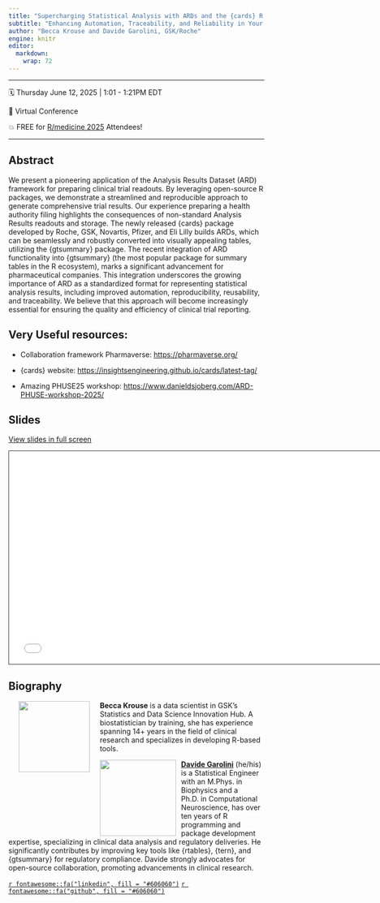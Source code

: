 ```yaml
---
title: "Supercharging Statistical Analysis with ARDs and the {cards} R Package"
subtitle: "Enhancing Automation, Traceability, and Reliability in Your Statistical Workflow."
author: "Becca Krouse and Davide Garolini, GSK/Roche"
engine: knitr
editor: 
  markdown: 
    wrap: 72
---
```


------------------------------------------------------------------------

🗓️ Thursday June 12, 2025  \| 1:01 - 1:21PM EDT

🏢 Virtual Conference

💥 FREE for [R/medicine 2025](https://rconsortium.github.io/RMedicine_website/abstracts.html#cards-package) Attendees!

------------------------------------------------------------------------

## Abstract

We present a pioneering application of the Analysis Results Dataset (ARD) framework for preparing clinical trial readouts. By leveraging open-source R packages, we demonstrate a streamlined and reproducible approach to generate comprehensive trial results. Our experience preparing a health authority filing highlights the consequences of non-standard Analysis Results readouts and storage. The newly released {cards} package developed by Roche, GSK, Novartis, Pfizer, and Eli Lilly builds ARDs, which can be seamlessly and robustly converted into visually appealing tables, utilizing the {gtsummary} package. The recent integration of ARD functionality into {gtsummary} (the most popular package for summary tables in the R ecosystem), marks a significant advancement for pharmaceutical companies. This integration underscores the growing importance of ARD as a standardized format for representing statistical analysis results, including improved automation, reproducibility, reusability, and traceability. We believe that this approach will become increasingly essential for ensuring the quality and efficiency of clinical trial reporting.


## Very Useful resources:

 - Collaboration framework Pharmaverse: [https://pharmaverse.org/](https://pharmaverse.org/)

 - {cards} website: [https://insightsengineering.github.io/cards/latest-tag/](https://insightsengineering.github.io/cards/latest-tag/)

 - Amazing PHUSE25 workshop: [https://www.danieldsjoberg.com/ARD-PHUSE-workshop-2025/](https://www.danieldsjoberg.com/ARD-PHUSE-workshop-2025/)

## Slides

[View slides in full screen](/slides/index.html)

```{=html}
<iframe class="slide-deck" src="/slides/" height="420" width="747" style="border: 1px solid #2e3846;"></iframe>
```

## Biography

![](images/becca.png){style="float:left;padding: 0 20px 0 20px;"fig-alt="Headshot of Becca Krouse" width="140"}

**Becca Krouse** is a data scientist in GSK's Statistics and Data
Science Innovation Hub. A biostatistician by training, she has
experience spanning 14+ years in the field of clinical research and
specializes in developing R-based tools.



![](images/Davide_Garolini-PH.png){style="float:left;padding: 0 10px 0 0;" fig-alt="Headshot of Davide Garolini" width="150"}

[**Davide Garolini**](https://www.linkedin.com/in/davidegarolini/) (he/his) is a Statistical Engineer with an M.Phys. in Biophysics and a Ph.D. in Computational Neuroscience, has over ten years of R programming and package development expertise, specializing in clinical data analysis and regulatory deliveries. He significantly contributes by improving key tools like {rtables}, {tern}, and {gtsummary} for regulatory compliance. Davide strongly advocates for open-source collaboration, promoting advancements in clinical research.


[`r fontawesome::fa("linkedin", fill = "#606060")`](https://ch.linkedin.com/in/davidegarolini)
[`r fontawesome::fa("github", fill = "#606060")`](https://github.com/Melkiades/)